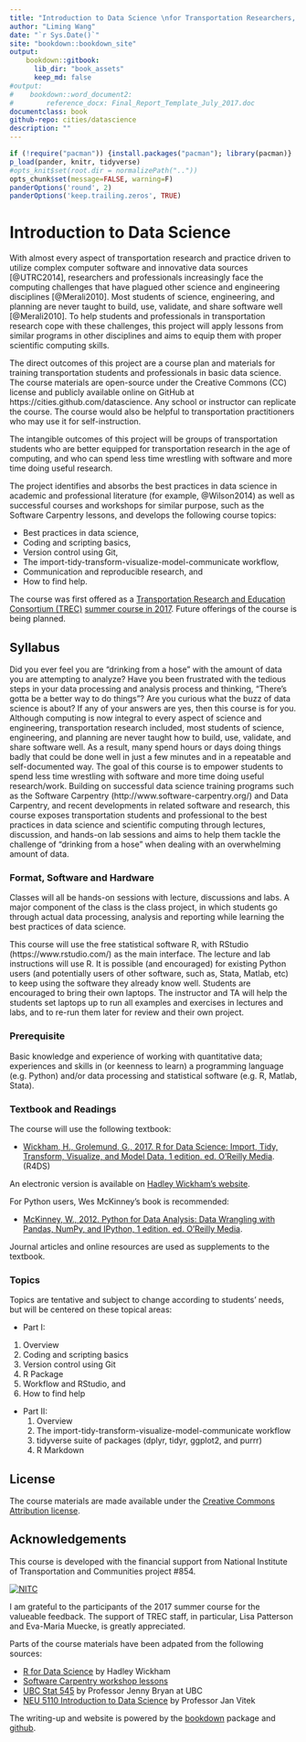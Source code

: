 ```yaml
--- 
title: "Introduction to Data Science \nfor Transportation Researchers, Planners, and Engineers"
author: "Liming Wang"
date: "`r Sys.Date()`"
site: "bookdown::bookdown_site"
output:
    bookdown::gitbook:
      lib_dir: "book_assets"
      keep_md: false
#output: 
#    bookdown::word_document2:
#        reference_docx: Final_Report_Template_July_2017.doc
documentclass: book
github-repo: cities/datascience
description: ""
---
```


```r
if (!require("pacman")) {install.packages("pacman"); library(pacman)}
p_load(pander, knitr, tidyverse)
#opts_knit$set(root.dir = normalizePath(".."))
opts_chunk$set(message=FALSE, warning=F)
panderOptions('round', 2)
panderOptions('keep.trailing.zeros', TRUE)
```

# Introduction to Data Science

With almost every aspect of transportation research and practice driven to utilize complex computer software and innovative data sources [@UTRC2014], researchers and professionals increasingly face the computing challenges that have plagued other science and engineering disciplines [@Merali2010]. Most students of science, engineering, and planning are never taught to build, use, validate, and share software well [@Merali2010]. To help students and professionals in transportation research cope with these challenges, this project will apply lessons from similar programs in other disciplines and aims to equip them with proper scientific computing skills.

The direct outcomes of this project are a course plan and materials for training transportation students and professionals in basic data science. The course materials are open-source under the Creative Commons (CC) license and publicly available online on GitHub at https://cities.github.com/datascience. Any school or instructor can replicate the course. The course would also be helpful to transportation practitioners who may use it for self-instruction.

The intangible outcomes of this project will be groups of transportation students who are better equipped for transportation research in the age of computing, and who can spend less time wrestling with software and more time doing useful research.

The project identifies and absorbs the best practices in data science in academic and professional literature (for example, @Wilson2014) as well as successful courses and workshops for similar purpose, such as the Software Carpentry lessons, and develops the following course topics:

- Best practices in data science,
- Coding and scripting basics,
- Version control using Git,
- The import-tidy-transform-visualize-model-communicate workflow, 
- Communication and reproducible research, and
- How to find help.

The course was first offered as a [Transportation Research and Education Consortium (TREC)](https://trec.pdx.edu) [summer course in 2017](https://cities.github.io/datascience2017/index.html). Future offerings of the course is being planned.

## Syllabus

Did you ever feel you are “drinking from a hose” with the amount of data you are attempting to analyze? Have you been frustrated with the tedious steps in your data processing and analysis process and thinking, “There’s gotta be a better way to do things”? Are you curious what the buzz of data science is about? If any of your answers are yes, then this course is for you. 
Although computing is now integral to every aspect of science and engineering, transportation research included, most students of science, engineering, and planning are never taught how to build, use, validate, and share software well. As a result, many spend hours or days doing things badly that could be done well in just a few minutes and in a repeatable and self-documented way. The goal of this course is to empower students to spend less time wrestling with software and more time doing useful research/work. 
Building on successful data science training programs such as the Software Carpentry (http://www.software-carpentry.org/) and Data Carpentry, and recent developments in related software and research, this course exposes transportation students and professional to the best practices in data science and scientific computing through lectures, discussion, and hands-on lab sessions and aims to help them tackle the challenge of “drinking from a hose” when dealing with an overwhelming amount of data.

### Format, Software and Hardware

Classes will all be hands-on sessions with lecture, discussions and labs. A major component of the class is the class project, in which students go through actual data processing, analysis and reporting while learning the best practices of data science.

This course will use the free statistical software R, with RStudio (https://www.rstudio.com/) as the main interface. The lecture and lab instructions will use R. It is possible (and encouraged) for existing Python users (and potentially users of other software, such as, Stata, Matlab, etc) to keep using the software they already know well. Students are encouraged to bring their own laptops. The instructor and TA will help the students set laptops up to run all examples and exercises in lectures and labs, and to re-run them later for review and their own project.

### Prerequisite

Basic knowledge and experience of working with quantitative data; experiences and skills in (or keenness to learn) a programming language (e.g. Python) and/or data processing and statistical software (e.g. R, Matlab, Stata).

### Textbook and Readings

The course will use the following textbook:

- [Wickham, H., Grolemund, G., 2017. R for Data Science: Import, Tidy, Transform, Visualize, and Model Data, 1 edition. ed. O’Reilly Media](https://www.amazon.com/Data-Science-Transform-Visualize-Model/dp/1491910399). (R4DS)

An electronic version is available on [Hadley Wickham's website](http://r4ds.had.co.nz/).

For Python users, Wes McKinney’s book is recommended:

- [McKinney, W., 2012. Python for Data Analysis: Data Wrangling with Pandas, NumPy, and IPython, 1 edition. ed. O’Reilly Media](https://www.amazon.com/Python-Data-Analysis-Wrangling-IPython/dp/1449319793).

Journal articles and online resources are used as supplements to the textbook.

### Topics

Topics are tentative and subject to change according to students’ needs, but will be centered on these topical areas:

-	Part I:
  1. Overview
  1. Coding and scripting basics
  3. Version control using Git
  2. R Package
  4. Workflow and RStudio, and
  5. How to find help
  
- Part II:
  1. Overview
  1. The import-tidy-transform-visualize-model-communicate workflow
  2. tidyverse suite of packages (dplyr, tidyr, ggplot2, and purrr)
  3. R Markdown

## License

The course materials are made available under the [Creative Commons Attribution license](https://creativecommons.org/licenses/by/4.0/).

## Acknowledgements

This course is developed with the financial support from National Institute of Transportation and Communities project #854. 

<div style="width:300px">
[![NITC](http://nitc.trec.pdx.edu/sites/default/files/nitc_4c_horiz_tag.jpg)](http://nitc.trec.pdx.edu/)
</div>

I am grateful to the participants of the 2017 summer course for the valueable feedback. The support of TREC staff, in particular, Lisa Patterson and Eva-Maria Muecke, is greatly appreciated.

Parts of the course materials have been adpated from the following sources:

- [R for Data Science](https://github.com/hadley/r4ds) by Hadley Wickham
- [Software Carpentry workshop lessons](https://software-carpentry.org/lessons/)
- [UBC Stat 545](http://stat545.com) by Professor Jenny Bryan at UBC
- [NEU 5110 Introduction to Data Science](http://janvitek.org/events/NEU/5110/) by Professor Jan Vitek

The writing-up and website is powered by the [bookdown](https://bookdown.org) package and [github](https://www.github.com).
